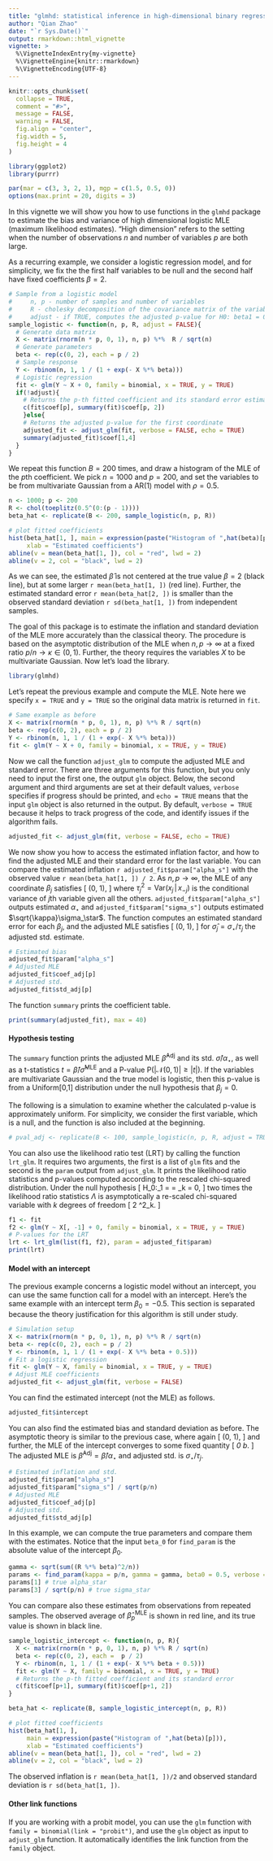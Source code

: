 ```yaml
---
title: "glmhd: statistical inference in high-dimensional binary regression"
author: "Qian Zhao"
date: "`r Sys.Date()`"
output: rmarkdown::html_vignette
vignette: >
  %\VignetteIndexEntry{my-vignette}
  %\VignetteEngine{knitr::rmarkdown}
  %\VignetteEncoding{UTF-8}
---
```


```r
knitr::opts_chunk$set(
  collapse = TRUE,
  comment = "#>",
  message = FALSE, 
  warning = FALSE, 
  fig.align = "center", 
  fig.width = 5,
  fig.height = 4
)
```

```r
library(ggplot2)
library(purrr)
```

```r
par(mar = c(3, 3, 2, 1), mgp = c(1.5, 0.5, 0))
options(max.print = 20, digits = 3)
```

In this vignette we will show you how to use functions in the `glmhd` package to estimate the bias and variance of high dimensional logistic MLE (maximum likelihood estimates). "High dimension" refers to the setting when the number of observations $n$ and number of variables $p$ are both large. 

As a recurring example, we consider a logistic regression model, and for simplicity, we fix the the first half variables to be null and the second half have fixed coefficients $\beta = 2$. 

```r
# Sample from a logistic model
#     n, p - number of samples and number of variables
#     R - cholesky decomposition of the covariance matrix of the variables
#     adjust - if TRUE, computes the adjusted p-value for H0: beta1 = 0
sample_logistic <- function(n, p, R, adjust = FALSE){
  # Generate data matrix
  X <- matrix(rnorm(n * p, 0, 1), n, p) %*%  R / sqrt(n)
  # Generate parameters
  beta <- rep(c(0, 2), each = p / 2) 
  # Sample response 
  Y <- rbinom(n, 1, 1 / (1 + exp(- X %*% beta)))
  # Logistic regression 
  fit <- glm(Y ~ X + 0, family = binomial, x = TRUE, y = TRUE)
  if(!adjust){
    # Returns the p-th fitted coefficient and its standard error estimate
    c(fit$coef[p], summary(fit)$coef[p, 2])  
    }else{
    # Returns the adjusted p-value for the first coordinate
    adjusted_fit <- adjust_glm(fit, verbose = FALSE, echo = TRUE)
    summary(adjusted_fit)$coef[1,4]
  }
}
```

We repeat this function $B = 200$ times, and draw a histogram of the MLE of the $p$th coefficient. We pick $n = 1000$ and $p = 200$, and set the variables to be from multivariate Gaussian from a AR(1) model with $\rho = 0.5$.

```r
n <- 1000; p <- 200
R <- chol(toeplitz(0.5^(0:(p - 1))))
beta_hat <- replicate(B <- 200, sample_logistic(n, p, R))
```

```r
# plot fitted coefficients
hist(beta_hat[1, ], main = expression(paste("Histogram of ",hat(beta)[p])),
     xlab = "Estimated coefficients")
abline(v = mean(beta_hat[1, ]), col = "red", lwd = 2)
abline(v = 2, col = "black", lwd = 2)
```

As we can see, the estimated $\hat{\beta}$ is not centered at the true value $\beta = 2$ (black line), but at some larger `r mean(beta_hat[1, ])` (red line). Further, the estimated standard error `r mean(beta_hat[2, ])` is smaller than the observed standard deviation `r sd(beta_hat[1, ])` from independent samples. 

The goal of this package is to estimate the inflation and standard deviation of the MLE more accurately than the classical theory. The procedure is based on the asymptotic distribution of the MLE when $n, p\to\infty$ at a fixed ratio $p / n\to \kappa \in (0, 1)$. Further, the theory requires the variables $X$ to be  multivariate Gaussian. Now let's load the library. 

```r
library(glmhd)
```

Let's repeat the previous example and compute the MLE. Note here we specify `x = TRUE` and `y = TRUE` so the original data matrix is returned in `fit`. 

```r
# Same example as before
X <- matrix(rnorm(n * p, 0, 1), n, p) %*% R / sqrt(n)
beta <- rep(c(0, 2), each = p / 2)  
Y <- rbinom(n, 1, 1 / (1 + exp(- X %*% beta)))
fit <- glm(Y ~ X + 0, family = binomial, x = TRUE, y = TRUE)
```

Now we call the function `adjust_glm` to compute the adjusted MLE and standard error.  There are three arguments for this function, but you only need to input the first one, the output `glm` object. Below, the second argument and third arguments are set at their default values, `verbose` specifies if progress should be printed, and `echo = TRUE` means that the input `glm` object is also returned in the output. By default, `verbose = TRUE` because it helps to track progress of the code, and identify issues if the algorithm fails. 

```r
adjusted_fit <- adjust_glm(fit, verbose = FALSE, echo = TRUE)
```

We now show you how to access the estimated inflation factor, and how to find the adjusted MLE and their standard error for the last variable. You can compare the estimated inflation `r adjusted_fit$param["alpha_s"]` with the observed value `r mean(beta_hat[1, ]) / 2`. As $n, p \to\infty$, the MLE of any coordinate $\beta_j$ satisfies 
\[
\frac{\hat{\beta}_j^\mathrm{MLE} - \alpha_\star \beta_j}{\sigma_\star / \tau_j} \stackrel{d}{\longrightarrow} \mathcal{N}(0, 1),
\]
where $\tau^2_j = \mathrm{Var}(x_j\,|\,x_{-j})$ is the conditional variance of $j$th variable given all the others. `adjusted_fit$param["alpha_s"]` outputs estimated $\alpha_\star$ and `adjusted_fit$param["sigma_s"]` outputs estimated $\sqrt{\kappa}\sigma_\star$. The function computes an estimated standard error for each $\beta_j$, and the adjusted MLE satisfies
\[
\frac{\hat{\beta}_j^\mathrm{Adj} - \beta_j}{\hat{\sigma}_j / \alpha_\star} \approx \mathcal{N}(0, 1),
\]
for $\hat{\sigma}_j = \sigma_\star / \tau_j$ the adjusted std. estimate.

```r
# Estimated bias 
adjusted_fit$param["alpha_s"]
# Adjusted MLE
adjusted_fit$coef_adj[p]
# Adjusted std. 
adjusted_fit$std_adj[p]
```

The function `summary` prints the coefficient table. 

```r
print(summary(adjusted_fit), max = 40)
```

#### Hypothesis testing

The `summary` function prints the adjusted MLE $\hat{\beta}^\mathrm{Adj}$ and its std. $\hat{\sigma} / \alpha_\star$, as well as a t-statistics $t = \hat{\beta}/\hat{\sigma}^\mathrm{MLE}$ and a P-value $\mathrm{P}(|\mathcal{N}(0,1)|\geq |t|)$. If the variables are multivariate Gaussian and the true model is logistic, then this p-value is from a Uniform[0,1] distribution under the null hypothesis that $\beta_j = 0$. 

The following is a simulation to examine whether the calculated p-value is approximately uniform. For simplicity, we consider the first variable, which is a null, and the function is also included at the beginning. 

```r
# pval_adj <- replicate(B <- 100, sample_logistic(n, p, R, adjust = TRUE))
```

You can also use the likelihood ratio test (LRT) by calling the function `lrt_glm`. It requires two arguments, the first is a list of `glm` fits and the second is the `param` output from `adjust_glm`. It prints the likelihood ratio statistics and p-values computed according to the rescaled chi-squared distribution. Under the null hypothesis 
\[
H_0:\quad \beta_1 = \ldots = \beta_k = 0,
\]
two times the likelihood ratio statistics $\Lambda$ is asymptotically a re-scaled chi-squared variable with $k$ degrees of freedom
\[
2 \Lambda \stackrel{d}{\longrightarrow} \frac{\kappa_\star \sigma_\star^2}{\lambda_\star}\chi^2_k. 
\]

```r
f1 <- fit
f2 <- glm(Y ~ X[, -1] + 0, family = binomial, x = TRUE, y = TRUE)
# P-values for the LRT
lrt <- lrt_glm(list(f1, f2), param = adjusted_fit$param)
print(lrt)
```

#### Model with an intercept 

The previous example concerns a logistic model without an intercept, you can use the same function call for a model with an intercept. Here's the same example with an intercept term $\beta_0 = - 0.5$. This section is separated because the theory justification for this algorithm is still under study. 

```r
# Simulation setup
X <- matrix(rnorm(n * p, 0, 1), n, p) %*% R / sqrt(n)
beta <- rep(c(0, 2), each = p / 2)
Y <- rbinom(n, 1, 1 / (1 + exp(- X %*% beta + 0.5)))
# Fit a logistic regression
fit <- glm(Y ~ X, family = binomial, x = TRUE, y = TRUE)
# Adjust MLE coefficients
adjusted_fit <- adjust_glm(fit, verbose = FALSE)
```

You can find the estimated intercept (not the MLE) as follows.

```r
adjusted_fit$intercept
```

You can also find the estimated bias and standard deviation as before. The asymptotic theory is similar to the previous case, where again
\[
  \frac{\hat{\beta}_j^\mathrm{MLE} - \alpha_\star \beta_j}{\sigma_\star / \tau_j} \stackrel{d}{\longrightarrow} \mathcal{N}(0, 1),
  \]
and further, the MLE of the intercept converges to some fixed quantity
\[
  \hat{\beta}_0 \stackrel{p}{\longrightarrow} b_\star.
  \]
The adjusted MLE is $\hat{\beta}^\mathrm{Adj} = \hat{\beta} / \alpha_\star$ and adjusted std. is $\sigma_\star / \tau_j$.

```r
# Estimated inflation and std.
adjusted_fit$param["alpha_s"]
adjusted_fit$param["sigma_s"] / sqrt(p/n)
# Adjusted MLE
adjusted_fit$coef_adj[p]
# Adjusted std.
adjusted_fit$std_adj[p]
```

In this example, we can compute the true parameters and compare them with the estimates. Notice that the input `beta_0` for `find_param` is the absolute value of the intercept $\beta_0$. 

```r
gamma <- sqrt(sum((R %*% beta)^2/n))
params <- find_param(kappa = p/n, gamma = gamma, beta0 = 0.5, verbose = FALSE)
params[1] # true alpha_star
params[3] / sqrt(p/n) # true sigma_star
```

You can compare also these estimates from observations from repeated samples. The observed average of $\hat{\beta}^\mathrm{MLE}_p$ is shown in red line, and its true value is shown in black line.

```r
sample_logistic_intercept <- function(n, p, R){
  X <- matrix(rnorm(n * p, 0, 1), n, p) %*% R / sqrt(n)
  beta <- rep(c(0, 2), each =  p / 2)
  Y <- rbinom(n, 1, 1 / (1 + exp(- X %*% beta + 0.5)))
  fit <- glm(Y ~ X, family = binomial, x = TRUE, y = TRUE)
  # Returns the p-th fitted coefficient and its standard error
  c(fit$coef[p+1], summary(fit)$coef[p+1, 2])
}
```

```r
beta_hat <- replicate(B, sample_logistic_intercept(n, p, R))
```

```r
# plot fitted coefficients
hist(beta_hat[1, ],
     main = expression(paste("Histogram of ",hat(beta)[p])),
     xlab = "Estimated coefficients")
abline(v = mean(beta_hat[1, ]), col = "red", lwd = 2)
abline(v = 2, col = "black", lwd = 2)
```

The observed inflation is `r mean(beta_hat[1, ])/2` and observed standard deviation is `r sd(beta_hat[1, ])`.

#### Other link functions

If you are working with a probit model, you can use the `glm` function with `family = binomial(link = "probit")`, and use the `glm` object as input to `adjust_glm` function. It automatically identifies the link function from the `family` object. 

